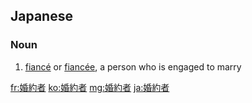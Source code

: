 ==Japanese==
{{ja-kanjitab|こん|やく|しゃ|yomi=on}}

===Noun===
{{ja-noun|こんやくしゃ}}

# [[fiancé]] or [[fiancée]], a person who is engaged to marry

[[fr:婚約者]]
[[ko:婚約者]]
[[mg:婚約者]]
[[ja:婚約者]]